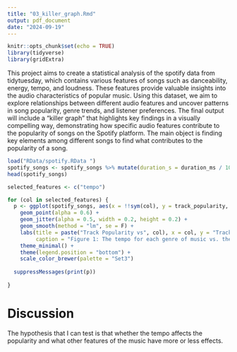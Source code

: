 ```yaml
---
title: "03_killer_graph.Rmd"
output: pdf_document
date: "2024-09-19"
---
```


```r
knitr::opts_chunk$set(echo = TRUE)
library(tidyverse)
library(gridExtra)
```



This project aims to create a statistical analysis of the spotify data from tidytuesday, which contains various features 
of songs such as danceability, energy, tempo, and loudness.
These features provide valuable insights into the audio characteristics of popular music. Using this dataset, we aim to explore 
relationships between different audio features and uncover patterns in song popularity, 
genre trends, and listener preferences. The final output will include a "killer graph" that highlights key findings in a visually 
compelling way, demonstrating how specific audio features contribute to the popularity of songs on the Spotify platform.
The main object is finding key elements among different songs to find what contributes to the popularity of a song.

```r
load("RData/spotify.RData ")
spotify_songs <- spotify_songs %>% mutate(duration_s = duration_ms / 1000)
head(spotify_songs)
```





```r
selected_features <- c("tempo")

for (col in selected_features) {
  p <- ggplot(spotify_songs, aes(x = !!sym(col), y = track_popularity, color = playlist_genre)) +
    geom_point(alpha = 0.6) +
    geom_jitter(alpha = 0.5, width = 0.2, height = 0.2) +
    geom_smooth(method = "lm", se = F) +
    labs(title = paste("Track Popularity vs", col), x = col, y = "Track Popularity",
         caption = "Figure 1: The tempo for each genre of music vs. the popularity values") +
    theme_minimal() +
    theme(legend.position = "bottom") +
    scale_color_brewer(palette = "Set3")
  
  suppressMessages(print(p))
  
}


```


# Discussion

The hypothesis that I can test is that whether the tempo affects the popularity and what other features of the music have more or less effects.


